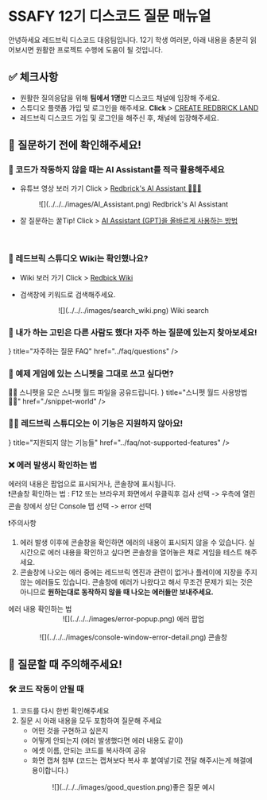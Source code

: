 

# SSAFY 12기 디스코드 질문 매뉴얼

안녕하세요 레드브릭 디스코드 대응팀입니다. 12기 학생 여러분, 아래 내용을 충분히 읽어보시면 원활한 프로젝트 수행에 도움이 될 것입니다.

## ✅ 체크사항

- 원활한 질의응답을 위해 **팀에서 1명만** 디스코드 채널에 입장해 주세요.
- 스튜디오 플랫폼 가입 및 로그인을 해주세요. **Click** > [CREATE REDBRICK LAND](https://create.redbrick.land/)
- 레드브릭 디스코드 가입 및 로그인을 해주신 후, 채널에 입장해주세요.

## 📌 질문하기 전에 확인해주세요!

<Steps>

### 🤖 코드가 작동하지 않을 때는 AI Assistant를 적극 활용해주세요

<Callout type="info">

- 유튜브 영상 보러 가기 Click > [Redbrick's AI Assistant 🤖🚀🔥](https://www.youtube.com/watch?v=j6z4vIZskpg)

<center>![](../../../images/AI_Assistant.png) Redbrick's AI Assistant</center>

- 잘 질문하는 꿀Tip! Click > [AI Assistant (GPT)을 올바르게 사용하는 방법](../faq/ai-assistant)

</Callout>
<br/>
<YouTube youTubeId="j6z4vIZskpg" />

### 📖 레드브릭 스튜디오 Wiki는 확인했나요?

<Callout type="info">

- Wiki 보러 가기 Click > [Redbick Wiki](../)

- 검색창에 키워드로 검색해주세요.

<center>![](../../../images/search_wiki.png) Wiki search</center>

</Callout>

### 👋 내가 하는 고민은 다른 사람도 했다! 자주 하는 질문에 있는지 찾아보세요!

<Cards>
  <Cards.Card
    icon={
      <svg
        xmlns="http://www.w3.org/2000/svg"
        fill="none"
        viewBox="0 0 24 24"
        stroke-width="1.5"
        stroke="currentColor"
      >
        <path
          stroke-linecap="round"
          stroke-linejoin="round"
          d="M12 9v3.75m-9.303 3.376c-.866 1.5.217 3.374 1.948 3.374h14.71c1.73 0 2.813-1.874 1.948-3.374L13.949 3.378c-.866-1.5-3.032-1.5-3.898 0L2.697 16.126zM12 15.75h.007v.008H12v-.008z"
        />
      </svg>
    }
    title="자주하는 질문 FAQ"
    href="../faq/questions"
  />
</Cards>

### 💃 예제 게임에 있는 스니펫을 그대로 쓰고 싶다면?

<Callout type="info">
  🫶🏻 스니펫을 모은 스니펫 월드 파일을 공유드립니다.
</Callout>

<Cards>
  <Cards.Card
    icon={
      <svg
        xmlns="http://www.w3.org/2000/svg"
        fill="none"
        viewBox="0 0 24 24"
        stroke-width="1.5"
        stroke="currentColor"
      >
        <path
          stroke-linecap="round"
          stroke-linejoin="round"
          d="M19.5 14.25v-2.625a3.375 3.375 0 00-3.375-3.375h-1.5A1.125 1.125 0 0113.5 7.125v-1.5a3.375 3.375 0 00-3.375-3.375H8.25m0 12.75h7.5m-7.5 3H12M10.5 2.25H5.625c-.621 0-1.125.504-1.125 1.125v17.25c0 .621.504 1.125 1.125 1.125h12.75c.621 0 1.125-.504 1.125-1.125V11.25a9 9 0 00-9-9z"
        />
      </svg>
    }
    title="스니펫 월드 사용방법 🙋🏻"
    href="./snippet-world"
  />
</Cards>

### 🙅‍♂️ 레드브릭 스튜디오는 이 기능은 지원하지 않아요!

<Cards>
  <Cards.Card
    icon={
      <svg
        xmlns="http://www.w3.org/2000/svg"
        fill="none"
        viewBox="0 0 24 24"
        stroke-width="1.5"
        stroke="currentColor"
      >
        <path
          stroke-linecap="round"
          stroke-linejoin="round"
          d="M4.5 12a7.5 7.5 0 0015 0m-15 0a7.5 7.5 0 1115 0m-15 0H3m16.5 0H21m-1.5 0H12m-8.457 3.077l1.41-.513m14.095-5.13l1.41-.513M5.106 17.785l1.15-.964m11.49-9.642l1.149-.964M7.501 19.795l.75-1.3m7.5-12.99l.75-1.3m-6.063 16.658l.26-1.477m2.605-14.772l.26-1.477m0 17.726l-.26-1.477M10.698 4.614l-.26-1.477M16.5 19.794l-.75-1.299M7.5 4.205L12 12m6.894 5.785l-1.149-.964M6.256 7.178l-1.15-.964m15.352 8.864l-1.41-.513M4.954 9.435l-1.41-.514M12.002 12l-3.75 6.495"
        />
      </svg>
    }
    title="지원되지 않는 기능들"
    href="../faq/not-supported-features"
  />
</Cards>

### ❌ 에러 발생시 확인하는 법

에러의 내용은 팝업으로 표시되거나, 콘솔창에 표시됩니다.  
❗️콘솔창 확인하는 법 : F12 또는 브라우저 화면에서 우클릭후 검사 선택 -> 우측에 열린 콘솔 창에서 상단 Console 탭 선택 -> error 선택
  
❗️주의사항
1. 에러 발생 이후에 콘솔창을 확인하면 에러의 내용이 표시되지 않을 수 있습니다. 실시간으로 에러 내용을 확인하고 싶다면 콘솔창을 열어놓은 채로 게임을 테스트 해주세요.  
2. 콘솔창에 나오는 에러 중에는 레드브릭 엔진과 관련이 없거나 플레이에 지장을 주지 않는 에러들도 있습니다. 콘솔창에 에러가 나왔다고 해서 무조건 문제가 되는 것은 아니므로 **원하는대로 동작하지 않을 때 나오는 에러들만 보내주세요.**  

<Callout type="info">
  에러 내용 확인하는 법  
  <br/>
  <center>![](../../../images/error-popup.png) 에러 팝업</center>  
  <br/>
  <center>![](../../../images/console-window-error-detail.png) 콘솔창</center>

</Callout>


</Steps>

## 📌 질문할 때 주의해주세요!

### 🛠️ 코드 작동이 안될 때

1. 코드를 다시 한번 확인해주세요
2. 질문 시 아래 내용을 모두 포함하여 질문해 주세요
   - 어떤 것을 구현하고 싶은지
   - 어떻게 안되는지 (에러 발생했다면 에러 내용도 같이)
   - 에셋 이름, 안되는 코드를 복사하여 공유
   - 화면 캡쳐 첨부 (코드는 캡쳐보다 복사 후 붙여넣기로 전달 해주시는게 해결에 용이합니다.)

<center>![](../../../images/good_question.png)좋은 질문 예시</center>
